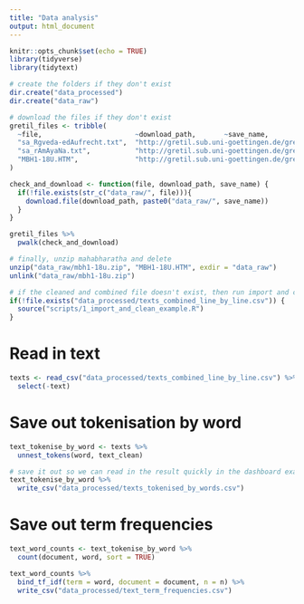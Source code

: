 ```yaml
---
title: "Data analysis"
output: html_document
---
```


```r
knitr::opts_chunk$set(echo = TRUE)
library(tidyverse)
library(tidytext)

# create the folders if they don't exist
dir.create("data_processed")
dir.create("data_raw")

# download the files if they don't exist
gretil_files <- tribble(
  ~file,                       ~download_path,       ~save_name,
  "sa_Rgveda-edAufrecht.txt",  "http://gretil.sub.uni-goettingen.de/gretil/corpustei/transformations/plaintext/sa_Rgveda-edAufrecht.txt", "sa_Rgveda-edAufrecht.txt",
  "sa_rAmAyaNa.txt",           "http://gretil.sub.uni-goettingen.de/gretil/corpustei/transformations/plaintext/sa_rAmAyaNa.txt", "sa_rAmAyaNa.txt",
  "MBH1-18U.HTM",              "http://gretil.sub.uni-goettingen.de/gretil/1_sanskr/2_epic/mbh/mbh1-18u.zip", "mbh1-18u.zip",
)

check_and_download <- function(file, download_path, save_name) {
  if(!file.exists(str_c("data_raw/", file))){
    download.file(download_path, paste0("data_raw/", save_name))
  }
}

gretil_files %>% 
  pwalk(check_and_download)

# finally, unzip mahabharatha and delete
unzip("data_raw/mbh1-18u.zip", "MBH1-18U.HTM", exdir = "data_raw")
unlink("data_raw/mbh1-18u.zip")

# if the cleaned and combined file doesn't exist, then run import and clean script
if(!file.exists("data_processed/texts_combined_line_by_line.csv")) {
  source("scripts/1_import_and_clean_example.R") 
}

```

# Read in text
```r
texts <- read_csv("data_processed/texts_combined_line_by_line.csv") %>% 
  select(-text)
```

# Save out tokenisation by word
```r
text_tokenise_by_word <- texts %>% 
  unnest_tokens(word, text_clean)

# save it out so we can read in the result quickly in the dashboard example
text_tokenise_by_word %>% 
  write_csv("data_processed/texts_tokenised_by_words.csv")
```

# Save out term frequencies
```r
text_word_counts <- text_tokenise_by_word %>%
  count(document, word, sort = TRUE)

text_word_counts %>% 
  bind_tf_idf(term = word, document = document, n = n) %>% 
  write_csv("data_processed/text_term_frequencies.csv")

```

